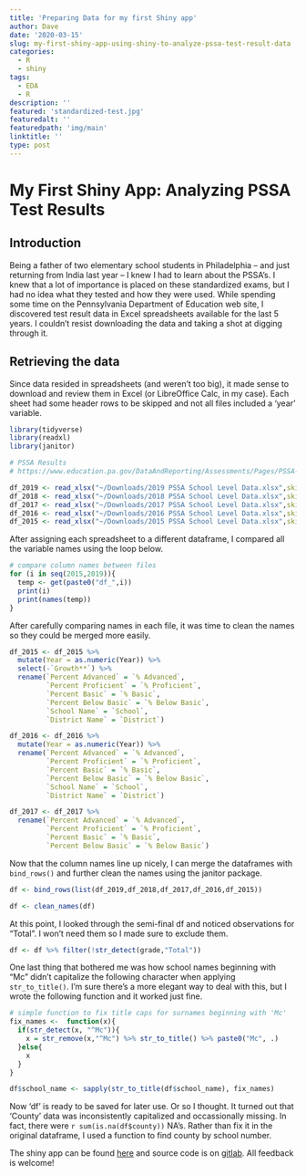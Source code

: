 ```yaml
---
title: 'Preparing Data for my first Shiny app'
author: Dave
date: '2020-03-15'
slug: my-first-shiny-app-using-shiny-to-analyze-pssa-test-result-data
categories:
  - R
  - shiny
tags:
  - EDA
  - R
description: ''
featured: 'standardized-test.jpg'
featuredalt: ''
featuredpath: 'img/main'
linktitle: ''
type: post
---
```


# My First Shiny App: Analyzing PSSA Test Results

## Introduction

Being a father of two elementary school students in Philadelphia -- and just returning from India last year -- I knew I had to learn about the PSSA's. I knew that a lot of importance is placed on these standardized exams, but I had no idea what they tested and how they were used. While spending some time on the Pennsylvania Department of Education web site, I discovered test result data in Excel spreadsheets available for the last 5 years. I couldn't resist downloading the data and taking a shot at digging through it.

## Retrieving the data

Since data resided in spreadsheets (and weren't too big), it made sense to download and review them in Excel (or LibreOffice Calc, in my case). Each sheet had some header rows to be skipped and not all files included a 'year' variable.

```r
library(tidyverse)
library(readxl)
library(janitor)

# PSSA Results
# https://www.education.pa.gov/DataAndReporting/Assessments/Pages/PSSA-Results.aspx

df_2019 <- read_xlsx("~/Downloads/2019 PSSA School Level Data.xlsx",skip = 4) %>% mutate(Year = 2019)
df_2018 <- read_xlsx("~/Downloads/2018 PSSA School Level Data.xlsx",skip = 4) %>% mutate(Year = 2018)
df_2017 <- read_xlsx("~/Downloads/2017 PSSA School Level Data.xlsx",skip = 4) %>% mutate(Year = 2017)
df_2016 <- read_xlsx("~/Downloads/2016 PSSA School Level Data.xlsx",skip = 4)
df_2015 <- read_xlsx("~/Downloads/2015 PSSA School Level Data.xlsx",skip = 6)

```

After assigning each spreadsheet to a different dataframe, I compared all the variable names using the loop below.

```r
# compare column names between files
for (i in seq(2015,2019)){
  temp <- get(paste0("df_",i))
  print(i)
  print(names(temp))
}
```

After carefully comparing names in each file, it was time to clean the names so they could be merged more easily.

```r
df_2015 <- df_2015 %>%
  mutate(Year = as.numeric(Year)) %>%
  select(-`Growth**`) %>%
  rename(`Percent Advanced` = `% Advanced`,
         `Percent Proficient` = `% Proficient`,
         `Percent Basic` = `% Basic`,
         `Percent Below Basic` = `% Below Basic`,
         `School Name` = `School`,
         `District Name` = `District`) 

df_2016 <- df_2016 %>%
  mutate(Year = as.numeric(Year)) %>%
  rename(`Percent Advanced` = `% Advanced`,
         `Percent Proficient` = `% Proficient`,
         `Percent Basic` = `% Basic`,
         `Percent Below Basic` = `% Below Basic`,
         `School Name` = `School`,
         `District Name` = `District`)

df_2017 <- df_2017 %>%
  rename(`Percent Advanced` = `% Advanced`,
         `Percent Proficient` = `% Proficient`,
         `Percent Basic` = `% Basic`,
         `Percent Below Basic` = `% Below Basic`)


```

Now that the column names line up nicely, I can merge the dataframes with `bind_rows()` and further clean the names using the janitor package.

```r
df <- bind_rows(list(df_2019,df_2018,df_2017,df_2016,df_2015))

df <- clean_names(df)
```

At this point, I looked through the semi-final df and noticed observations for "Total". I won't need them so I made sure to exclude them.

```r
df <- df %>% filter(!str_detect(grade,"Total"))
```

One last thing that bothered me was how school names beginning with "Mc" didn't capitalize the following character when applying `str_to_title()`. I'm sure there's a more elegant way to deal with this, but I wrote the following function and it worked just fine.

```r

# simple function to fix title caps for surnames beginning with 'Mc'
fix_names <-  function(x){
  if(str_detect(x, "^Mc")){
    x = str_remove(x,"^Mc") %>% str_to_title() %>% paste0("Mc", .)
  }else{
    x
  }
}

df$school_name <- sapply(str_to_title(df$school_name), fix_names)

```

Now 'df' is ready to be saved for later use. Or so I thought. It turned out that 'County' data was inconsistently capitalized and occassionally missing. In fact, there were `r sum(is.na(df$county))` NA's. Rather than fix it in the original dataframe, I used a function to find county by school number.

The shiny app can be found [here](https://davebloom11.shinyapps.io/pssa_shiny_app/) and source code is on [gitlab](https://gitlab.com/db369/pssa_shiny_app). All feedback is welcome!
